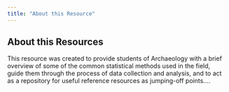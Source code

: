 ```yaml
---
title: "About this Resource"
---
```


## About this Resources

This resource was created to provide students of Archaeology with a brief overview of some of the
common statistical methods used in the field, guide them through the process of data collection
and analysis, and to act as a repository for useful reference resources as jumping-off points....

